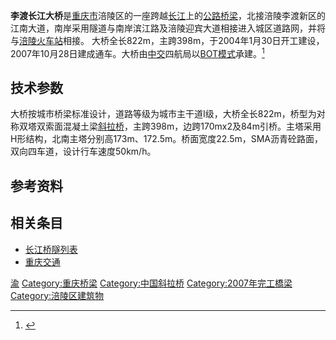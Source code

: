 {{Infobox_Bridge
|bridge_name=李渡长江大桥
|image=Lidu Yangtze River Bridge.JPG
|caption=
|official_name=李渡长江大桥
|carries=涪陵城区至[[李渡新区|李渡新区]]的公路
|crosses=[[长江|长江]] 
|locale={{CHN}}[[重庆市|重庆市]][[涪陵区|涪陵区]]
|maint=
|id=
|design=[[斜拉桥|斜拉桥]]
|mainspan={{convert|398|m|ft|0|abbr=on}}
|length={{convert|822|m|ft|0|abbr=on}}
|width={{convert|22.5|m|ft|0|abbr=on}}
|height=
|load=
|clearance=
|below=
|traffic=
|begin=2004年1月30日
|open=2007年10月28日
|closed=
|complete=
|toll=
|troll=
|map_cue=
|map_image=
|map_text=
|map_width=
|coordinates= {{Coord|29.724|107.298|dim:1000_scale:10000_region:CN_type:landmark_source:dewiki|display=inline,title}}
|lat=
|long=
}}

'''李渡长江大桥'''是[[重庆市|重庆市]]涪陵区的一座跨越[[长江|长江]]上的[[公路|公路]][[桥梁|桥梁]]，北接涪陵李渡新区的江南大道，南岸采用隧道与南岸滨江路及涪陵迎宾大道相接进入城区道路网，并将与[[涪陵站|涪陵火车站]]相接。 大桥全长822m，主跨398m，于2004年1月30日开工建设，2007年10月28日建成通车。大桥由[[中国交通建设股份有限公司|中交]]四航局以[[BOT|BOT模式]]承建。<ref>{{Cite web|url=http://www.ccccltd.cn/jtjs/ContentDir/233/13145.aspx/|title=涪陵李渡长江大桥项目|author=|date=2008年9月19日|publisher=中国交通建设股份有限公司|language=中文|accessdate=|quote=|archive-date=2016年5月24日|archive-url=https://web.archive.org/web/20160524233451/http://www.ccccltd.cn/jtjs/ContentDir/233/13145.aspx|dead-url=yes}}</ref>

== 技术参数 ==
大桥按城市桥梁标准设计，道路等级为城市主干道Ⅰ级，大桥全长822m，桥型为对称双塔双索面混凝土梁[[斜拉桥|斜拉桥]]，主跨398m，边跨170mx2及84m引桥。主塔采用H形结构，北南主塔分别高173m、172.5m。桥面宽度22.5m，SMA沥青砼路面，双向四车道，设计行车速度50km/h。

==参考资料==
<references/>

==相关条目==
* [[长江桥隧列表|长江桥隧列表]]
*[[重庆交通|重庆交通]]

{{Crossings navbox
|structure= [[长江桥隧列表|桥梁与隧道]]
|place= [[长江|长江]]
|bridge= 李渡长江大桥
|bridge signs= 四车道公路
|upstream= [[青草背长江大桥|青草背长江大桥]]
|upstream signs= {{China Expwy Name|S0101|P=重庆}}
|downstream= [[涪陵长江大桥|涪陵长江大桥]]
|downstream signs= {{中国国道名|319}}
}}
{{重慶橋樑}}

{{DEFAULTSORT:L}}
[[Category:长江大桥|渝]]
[[Category:重庆桥梁|Category:重庆桥梁]]
[[Category:中国斜拉桥|Category:中国斜拉桥]]
[[Category:2007年完工橋梁|Category:2007年完工橋梁]]
[[Category:涪陵区建筑物|Category:涪陵区建筑物]]